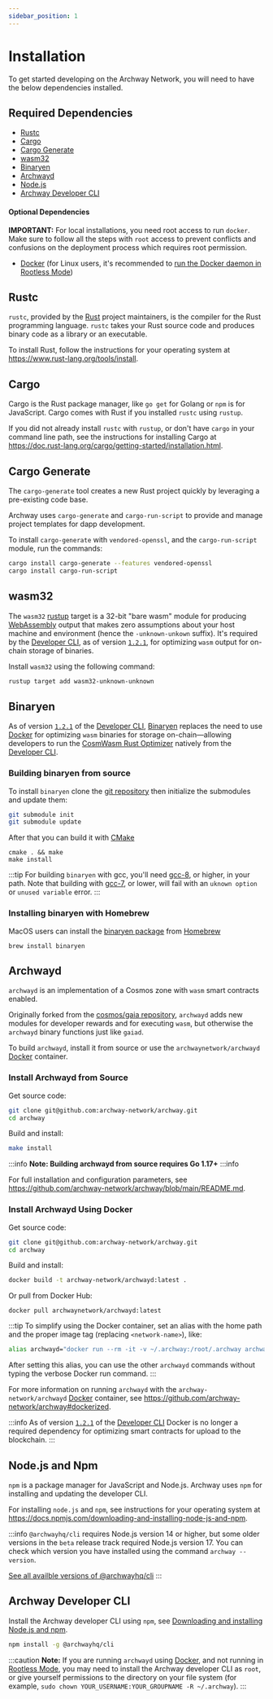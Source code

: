 ```yaml
---
sidebar_position: 1
---
```


# Installation

To get started developing on the Archway Network, you will need to have the below dependencies installed. 

## Required Dependencies

- [Rustc](#rustc "Install Rust")
- [Cargo](#cargo "Install Cargo")
- [Cargo Generate](#cargo-generate "Install Cargo Generate")
- [wasm32](#wasm32 "Install wasm32")
- [Binaryen](#binaryen "Install Binaryen")
- [Archwayd](#archwayd "Install Archway Daemon")
- [Node.js](#nodejs-and-npm "Install Node.js and NPM")
- [Archway Developer CLI](#archway-developer-cli "Install develolper CLI")

#### Optional Dependencies

**IMPORTANT:** For local installations, you need root access to run `docker`. Make sure to follow all the steps with `root` access to prevent conflicts and confusions on the deployment process which requires root permission.

- [Docker](https://docs.docker.com/get-docker "Install Docker") (for Linux users, it's recommended to [run the Docker daemon in Rootless Mode](https://docs.docker.com/engine/security/rootless/))

## Rustc

`rustc`, provided by the [Rust](https://www.rust-lang.org/ "Rust Homepage") project maintainers, is the compiler for the Rust programming language. `rustc` takes your Rust source code and produces binary code as a library or an executable.

To install Rust, follow the instructions for your operating system at https://www.rust-lang.org/tools/install.

## Cargo

Cargo is the Rust package manager, like `go get` for Golang or `npm` is for JavaScript. Cargo comes with Rust if you installed `rustc` using `rustup`.

If you did not already install  `rustc` with `rustup`, or don't have `cargo` in your command line path, see the instructions for installing Cargo at https://doc.rust-lang.org/cargo/getting-started/installation.html.

## Cargo Generate

The `cargo-generate` tool creates a new Rust project quickly by leveraging a pre-existing code base.

Archway uses `cargo-generate` and `cargo-run-script` to provide and manage project templates for dapp development.

To install `cargo-generate` with `vendored-openssl`, and the `cargo-run-script` module, run the commands:

```bash
cargo install cargo-generate --features vendored-openssl
cargo install cargo-run-script
```

## wasm32

The `wasm32` [rustup](https://rustup.rs/) target is a 32-bit "bare wasm" module for producing [WebAssembly](https://webassembly.org/) output that makes zero assumptions about your host machine and environment (hence the `-unknown-unkown` suffix). It's required by the [Developer CLI](https://www.npmjs.com/package/@archwayhq/cli), as of version [`1.2.1`](https://www.npmjs.com/package/@archwayhq/cli/v/1.2.1), for optimizing `wasm` output for on-chain storage of binaries.

Install `wasm32` using the following command:

```bash
rustup target add wasm32-unknown-unknown
```

## Binaryen

As of version [`1.2.1`](https://www.npmjs.com/package/@archwayhq/cli/v/1.2.1) of the [Developer CLI](https://www.npmjs.com/package/@archwayhq/cli), [Binaryen](https://github.com/WebAssembly/binaryen) replaces the need to use [Docker](https://docs.docker.com/get-docker) for optimizing `wasm` binaries for storage on-chain—allowing developers to run the [CosmWasm Rust Optimizer](https://github.com/CosmWasm/rust-optimizer) natively from the [Developer CLI](https://www.npmjs.com/package/@archwayhq/cli).

### Building binaryen from source

To install `binaryen` clone the [git repository](https://github.com/WebAssembly/binaryen) then initialize the submodules and update them:

```bash
git submodule init
git submodule update
```

After that you can build it with [CMake](https://cmake.org/)
```
cmake . && make
make install
```

:::tip
For building `binaryen` with gcc, you'll need [gcc-8](https://gcc.gnu.org/gcc-8/), or higher, in your path. Note that building with [gcc-7](https://gcc.gnu.org/gcc-7/), or lower, will fail with an `uknown option` or `unused variable` error.
:::

### Installing binaryen with Homebrew

MacOS users can install the [binaryen package](https://formulae.brew.sh/formula/binaryen#default) from [Homebrew](https://brew.sh/)

```
brew install binaryen
```

## Archwayd

`archwayd` is an implementation of a Cosmos zone with `wasm` smart contracts enabled.

Originally forked from the [cosmos/gaia repository](https://github.com/cosmos/gaia), `archwayd` adds new modules for developer rewards and for executing `wasm`, but otherwise the `archwayd` binary functions just like `gaiad`.

To build `archwayd`, install it from source or use the `archwaynetwork/archwayd` [Docker](https://www.docker.com/ "Docker Homepage") container.

### Install Archwayd from Source

Get source code:

```bash
git clone git@github.com:archway-network/archway.git
cd archway
```

Build and install:

```bash
make install
```

:::info
**Note: Building archwayd from source requires Go 1.17+**
:::info

For full installation and configuration parameters, see https://github.com/archway-network/archway/blob/main/README.md.

### Install Archwayd Using Docker

Get source code:

```bash
git clone git@github.com:archway-network/archway.git
cd archway
```

Build and install:

```bash
docker build -t archway-network/archwayd:latest .
```

Or pull from Docker Hub:

```
docker pull archwaynetwork/archwayd:latest
```

:::tip
To simplify using the Docker container, set an alias with the home path and the proper image tag (replacing `<network-name>`), like:

```bash
alias archwayd="docker run --rm -it -v ~/.archway:/root/.archway archwaynetwork/archwayd:<network-name>"
```

After setting this alias, you can use the other `archwayd` commands without typing the verbose Docker run command.
:::

For more information on running `archwayd` with the `archway-network/archwayd` [Docker](https://www.docker.com/ "Docker Homepage") container, see  https://github.com/archway-network/archway#dockerized.

:::info
As of version [`1.2.1`](https://www.npmjs.com/package/@archwayhq/cli/v/1.2.1) of the [Developer CLI](https://www.npmjs.com/package/@archwayhq/cli) Docker is no longer a required dependency for optimizing smart contracts for upload to the blockchain.
:::


## Node.js and Npm

`npm` is a package manager for JavaScript and Node.js. Archway uses `npm` for installing and updating the developer CLI.

For installing `node.js` and `npm`, see instructions for your operating system at https://docs.npmjs.com/downloading-and-installing-node-js-and-npm.

:::info
`@archwayhq/cli` requires Node.js version 14 or higher, but some older versions in the `beta` release track required Node.js version 17. You can check which version you have installed using the command `archway --version`.

[See all availble versions of @archwayhq/cli](https://www.npmjs.com/package/@archwayhq/cli?activeTab=versions)
:::

## Archway Developer CLI

Install the Archway developer CLI using `npm`, see [Downloading and installing Node.js and npm](https://docs.npmjs.com/downloading-and-installing-node-js-and-npm).

```bash
npm install -g @archwayhq/cli
```

:::caution
**Note:** If you are running `archwayd` using [Docker](https://docs.docker.com/get-docker), and not running in [Rootless Mode](https://docs.docker.com/engine/security/rootless/), you may need to install the Archway developer CLI as `root`, or give yourself permissions to the directory on your file system (for example, `sudo chown YOUR_USERNAME:YOUR_GROUPNAME -R ~/.archway`).
:::
